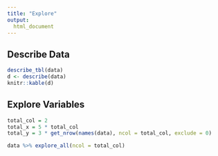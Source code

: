 ---
title: "Explore"
output: 
  html_document
---

## Describe Data

```{r echo=FALSE, message=FALSE, warning=FALSE}
describe_tbl(data)
d <- describe(data)
knitr::kable(d)
```

## Explore Variables

```{r, message=FALSE, warning=FALSE, include=FALSE}
total_col = 2
total_x = 5 * total_col
total_y = 3 * get_nrow(names(data), ncol = total_col, exclude = 0) 
```

```{r echo=FALSE, fig.height=total_y, fig.width=total_x, message=FALSE, warning=FALSE}
data %>% explore_all(ncol = total_col)
```
